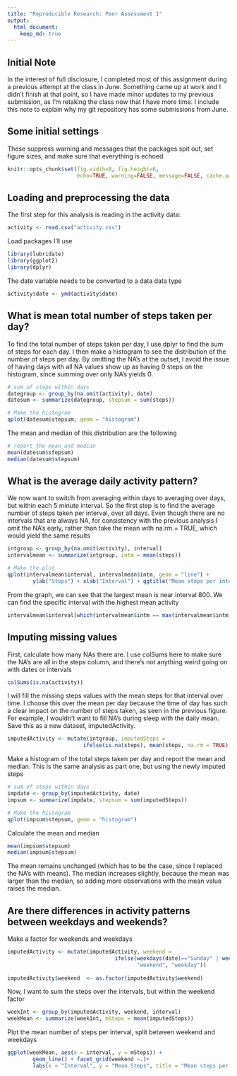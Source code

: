 ```yaml
---
title: "Reproducible Research: Peer Assessment 1"
output: 
  html_document:
    keep_md: true
---
```

## Initial Note
In the interest of full disclosure, I completed most of this assignment during a previous attempt at the class in June. Something came up at work and I didn't finish at that point, so I have made minor updates to my previous submission, as I'm retaking the class now that I have more time. I include this note to explain why my git repository has some submissions from June.

## Some initial settings
These suppress warning and messages that the packages spit out, set figure sizes, and make sure that everything is echoed
```r
knitr::opts_chunk$set(fig.width=8, fig.height=6,
                      echo=TRUE, warning=FALSE, message=FALSE, cache.path = "cache/", fig.path = "figure/")
```

## Loading and preprocessing the data
The first step for this analysis is reading in the activity data:

```r
activity <- read.csv("activity.csv")
```

Load packages I'll use
```r
library(lubridate)
library(ggplot2)
library(dplyr)
```

The date variable needs to be converted to a data data type

```r
activity$date <- ymd(activity$date)
```

## What is mean total number of steps taken per day?
To find the total number of steps taken per day, I use dplyr to find the sum of steps for each day. I then make a histogram to see the distribution of the number of steps per day. By omitting the NA's at the outset, I avoid the issue of having days with all NA values show up as having 0 steps on the histogram, since summing over only NA's yields 0.

```r
# sum of steps within days
dategroup <- group_by(na.omit(activity), date)
datesum <- summarize(dategroup, stepsum = sum(steps))

# Make the histogram
qplot(datesum$stepsum, geom = "histogram")
```

The mean and median of this distribution are the following

```r
# report the mean and median
mean(datesum$stepsum)
median(datesum$stepsum)
```

## What is the average daily activity pattern?
We now want to switch from averaging within days to averaging over days, but within each 5 minute interval. So the first step is to find the average number of steps taken per interval, over all days. Even though there are no intervals that are always NA, for consistency with the previous analysis I omit the NA's early, rather than take the mean with na.rm = TRUE, which would yield the same results

```r
intgroup <- group_by(na.omit(activity), interval)
intervalmean <- summarize(intgroup, intm = mean(steps))

# Make the plot
qplot(intervalmean$interval, intervalmean$intm, geom = "line") +
        ylab("Steps") + xlab("Interval") + ggtitle("Mean steps per interval")
```

From the graph, we can see that the largest mean is near interval 800. We can find the specific interval with the highest mean activity

```r
intervalmean$interval[which(intervalmean$intm == max(intervalmean$intm))]
```

## Imputing missing values

First, calculate how many NAs there are. I use colSums here to make sure the NA's are all in the steps column, and there's not anything weird going on with dates or intervals

```r
colSums(is.na(activity))
```

I will fill the missing steps values with the mean steps for that interval over time. I choose this over the mean per day because the time of day has such a clear impact on the number of steps taken, as seen in the previous figure. For example, I wouldn't want to fill NA's during sleep with the daily mean. Save this as a new dataset, imputedActivity.

```r
imputedActivity <- mutate(intgroup, imputedSteps = 
                        ifelse(is.na(steps), mean(steps, na.rm = TRUE), steps))
```

Make a histogram of the total steps taken per day and report the mean and median. This is the same analysis as part one, but using the newly imputed steps

```r
# sum of steps within days
impdate <- group_by(imputedActivity, date)
impsum <- summarize(impdate, stepsum = sum(imputedSteps))

# Make the histogram
qplot(impsum$stepsum, geom = "histogram")
```

Calculate the mean and median
```r
mean(impsum$stepsum)
median(impsum$stepsum)
```

The mean remains unchanged (which has to be the case, since I replaced the NA's with means). The median increases slightly, because the mean was larger than the median, so adding more observations with the mean value raises the median.

## Are there differences in activity patterns between weekdays and weekends?

Make a factor for weekends and weekdays

```r
imputedActivity <- mutate(imputedActivity, weekend =
                                  ifelse(weekdays(date)=="Sunday" | weekdays(date) == "Saturday",
                                         "weekend", "weekday"))
                                         
imputedActivity$weekend  <- as.factor(imputedActivity$weekend)
```

Now, I want to sum the steps over the intervals, but within the weekend factor

```r
weekInt <- group_by(imputedActivity, weekend, interval)
weekMean <- summarize(weekInt, mSteps = mean(imputedSteps))
```

Plot the mean number of steps per interval, split between weekend and weekdays

```r
ggplot(weekMean, aes(x = interval, y = mSteps)) +
        geom_line() + facet_grid(weekend ~.)+
        labs(x = "Interval", y = "Mean Steps", title = "Mean steps per interval")
```
